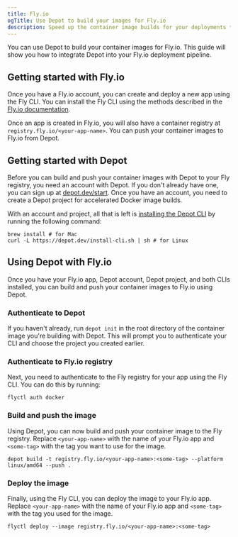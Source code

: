 ```yaml
---
title: Fly.io
ogTitle: Use Depot to build your images for Fly.io
description: Speed up the container image builds for your deployments to Fly.io
---
```


You can use Depot to build your container images for Fly.io. This guide will show you how to integrate Depot into your Fly.io deployment pipeline.

## Getting started with Fly.io

Once you have a Fly.io account, you can create and deploy a new app using the Fly CLI. You can install the Fly CLI using the methods described in the [Fly.io documentation](https://fly.io/docs/hands-on/install-flyctl/).

Once an app is created in Fly.io, you will also have a container registry at `registry.fly.io/<your-app-name>`. You can push your container images to Fly.io from Depot.

## Getting started with Depot

Before you can build and push your container images with Depot to your Fly registry, you need an account with Depot. If you don't already have one, you can sign up at [depot.dev/start](/start). Once you have an account, you need to create a Depot project for accelerated Docker image builds.

With an account and project, all that is left is [installing the Depot CLI](/docs/cli/installation) by running the following command:

```shell
brew install # for Mac
curl -L https://depot.dev/install-cli.sh | sh # for Linux
```

## Using Depot with Fly.io

Once you have your Fly.io app, Depot account, Depot project, and both CLIs installed, you can build and push your container images to Fly.io using Depot.

### Authenticate to Depot

If you haven't already, run `depot init` in the root directory of the container image you're building with Depot. This will prompt you to authenticate your CLI and choose the project you created earlier.

### Authenticate to Fly.io registry

Next, you need to authenticate to the Fly registry for your app using the Fly CLI. You can do this by running:

```shell
flyctl auth docker
```

### Build and push the image

Using Depot, you can now build and push your container image to the Fly registry. Replace `<your-app-name>` with the name of your Fly.io app and `<some-tag>` with the tag you want to use for the image.

```shell
depot build -t registry.fly.io/<your-app-name>:<some-tag> --platform linux/amd64 --push .
```

### Deploy the image

Finally, using the Fly CLI, you can deploy the image to your Fly.io app. Replace `<your-app-name>` with the name of your Fly.io app and `<some-tag>` with the tag you used for the image.

```shell
flyctl deploy --image registry.fly.io/<your-app-name>:<some-tag>
```
